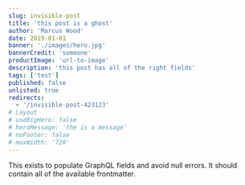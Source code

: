 ```yaml
---
slug: invisible-post
title: 'this post is a ghost'
author: 'Marcus Wood'
date: 2019-01-01
banner: './images/hero.jpg'
bannerCredit: 'someone'
productImage: 'url-to-image'
description: 'this post has all of the right fields'
tags: ['test']
published: false
unlisted: true
redirects:
  - '/invisible-post-423123'
# Layout
# useBigHero: false
# heroMessage: 'the is a message'
# noFooter: false
# maxWidth: '720'
---
```


This exists to populate GraphQL fields and avoid null errors. It should contain
all of the available frontmatter.
